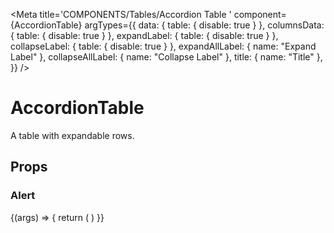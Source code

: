
<Meta
  title='COMPONENTS/Tables/Accordion Table '
  component={AccordionTable}
  argTypes={{
    data: { table: { disable: true } },
    columnsData: { table: { disable: true } },
    expandLabel: { table: { disable: true } },
    collapseLabel: { table: { disable: true } },
    expandAllLabel: { name: "Expand Label" },
    collapseAllLabel: { name: "Collapse Label" },
    title: { name: "Title" },
  }}
/>

# AccordionTable

A table with expandable rows.

## Props

<Props of={AccordionTable} />

### Alert

<Preview>
  <Story
    name='Accordion Table'
    args={{
      expandAllLabel: "Expand All",
      collapseAllLabel: "Collapse All",
      title: "Example title",
    }}
  >
    {(args) => {
      return (
        <AccordionTable
          title={args.title}
          expandAllLabel={args.expandAllLabel}
          collapseAllLabel={args.collapseAllLabel}
          columnsData={columns}
          data={data}
        />
      )
    }}
  </Story>
</Preview>
